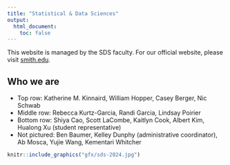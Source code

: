 ```yaml
---
title: "Statistical & Data Sciences"
output:
  html_document:
    toc: false
---
```


This website is managed by the SDS faculty. For our official website, please visit [smith.edu](https://www.smith.edu/academics/statistical-data-sciences).


## Who we are

- Top row: Katherine M. Kinnaird, William Hopper, Casey Berger, Nic Schwab
- Middle row: Rebecca Kurtz-Garcia, Randi Garcia, Lindsay Poirier
- Bottom row: Shiya Cao, Scott LaCombe, Kaitlyn Cook, Albert Kim, Hualong Xu (student representative)
- Not pictured: Ben Baumer, Kelley Dunphy (administrative coordinator), Ab Mosca, Yujie Wang, Kementari Whitcher

```r
knitr::include_graphics("gfx/sds-2024.jpg")
```

